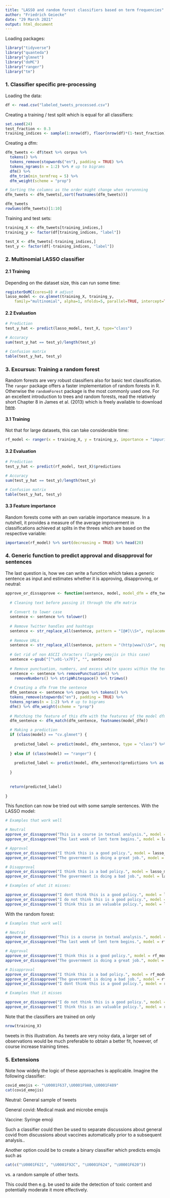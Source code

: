 ```yaml
---
title: "LASSO and random forest classifiers based on term frequencies"
author: "Friedrich Geiecke"
date: "29 March 2021"
output: html_document
---
```


Loading packages:

```r
library("tidyverse")
library("quanteda")
library("glmnet")
library("doMC")
library("ranger")
library("tm")
```

### 1. Classifier specific pre-processing

Loading the data:

```r
df <- read.csv("labeled_tweets_processed.csv")
```

Creating a training / test split which is equal for all classifiers:

```r
set.seed(24)
test_fraction <- 0.3
training_indices <- sample(1:nrow(df), floor(nrow(df)*(1-test_fraction)))
```

Creating a dfm:

```r
dfm_tweets <- df$text %>% corpus %>%
  tokens() %>%
  tokens_remove(stopwords("en"), padding = TRUE) %>%
  tokens_ngrams(n = 1:2) %>% # up to bigrams
  dfm() %>%
  dfm_trim(min_termfreq = 5) %>% 
  dfm_weight(scheme = "prop")

# Sorting the columns as the order might change when rerunnning
dfm_tweets <- dfm_tweets[,sort(featnames(dfm_tweets))]

dfm_tweets
rowSums(dfm_tweets)[1:10]
```

Training and test sets:

```r
training_X <- dfm_tweets[training_indices,]
training_y <- factor(df[training_indices, "label"])

test_X <- dfm_tweets[-training_indices,]
test_y <- factor(df[-training_indices, "label"])
```

### 2. Multinomial LASSO classifier

#### 2.1 Training

Depending on the dataset size, this can run some time:

```r
registerDoMC(cores=8) # adjust
lasso_model <- cv.glmnet(training_X, training_y, 
    family="multinomial", alpha=1, nfolds=5, parallel=TRUE, intercept=TRUE, standardize = TRUE)
```

#### 2.2 Evaluation

```r
# Prediction
test_y_hat <- predict(lasso_model, test_X, type="class")

# Accuracy
sum(test_y_hat == test_y)/length(test_y)

# Confusion matrix
table(test_y_hat, test_y)
```


### 3. Excursus: Training a random forest

Random forests are very robust classifiers also for basic text classification. The `ranger` package offers a faster implementation of random forests in R. Otherwise the `randomForest` package is the most commonly used one. For an excellent introduction to trees and random forests, read the relatively short Chapter 8 in James et al. (2013) which is freely available to download [here](https://www.statlearning.com/).

#### 3.1 Training

Not that for large datasets, this can take considerable time:

```r
rf_model <- ranger(x = training_X, y = training_y, importance = "impurity")
```

#### 3.2 Evaluation

```r
# Prediction
test_y_hat <- predict(rf_model, test_X)$predictions

# Accuracy
sum(test_y_hat == test_y)/length(test_y)

# Confusion matrix
table(test_y_hat, test_y)
```

#### 3.3 Feature importance

Random forests come with an own variable importance measure. In a nutshell, it provides a measure of the average improvement in classifications achieved at splits in the threes which are based on the respective variable:

```r
importance(rf_model) %>% sort(decreasing = TRUE) %>% head(20)
```


### 4. Generic function to predict approval and disapproval for sentences

The last question is, how we can write a function which takes a generic sentence as input and estimates whether it is approving, disapproving, or neutral:

```r
approve_or_dissapprove <- function(sentence, model, model_dfm = dfm_tweets) {
  
  # Cleaning text before passing it through the dfm matrix
  
  # Convert to lower case
  sentence <- sentence %>% tolower()
  
  # Remove Twitter handles and hashtags
  sentence <- str_replace_all(sentence, pattern = "[@#]\\S+", replacement = "")
  
  # Remove URLs
  sentence <- str_replace_all(sentence, pattern = "(http|www)\\S+", replacement = "")
  
  # Get rid of non ASCII chracters (largely emojis in this case)
  sentence <-gsub("[^\x01-\x7F]", "", sentence)
  
  # Remove punctuation, numbers, and excess white spaces within the texts and at their beginning/end
  sentence <- sentence %>% removePunctuation() %>%
    removeNumbers() %>% stripWhitespace() %>% trimws()
  
  # Creating a dfm from the sentence
  dfm_sentence <- sentence %>% corpus %>% tokens() %>%
  tokens_remove(stopwords("en"), padding = TRUE) %>%
  tokens_ngrams(n = 1:2) %>% # up to bigrams
  dfm() %>% dfm_weight(scheme = "prop")
  
  # Matching the feature of this dfm with the features of the model dfm
  dfm_sentence <- dfm_match(dfm_sentence, featnames(model_dfm))  

  # Making a prediction
  if (class(model) == "cv.glmnet") {
    
    predicted_label <- predict(model, dfm_sentence, type = "class") %>% as.character()
  
  } else if (class(model) == "ranger") {
    
    predicted_label <- predict(model, dfm_sentence)$predictions %>% as.character()
    
  }
  
  
  return(predicted_label)
  
}
```

This function can now be tried out with some sample sentences. With the LASSO model:

```r
# Examples that work well

# Neutral
approve_or_dissapprove("This is a course in textual analysis.", model = lasso_model)
approve_or_dissapprove("The last week of lent term begins.", model = lasso_model)

# Approval
approve_or_dissapprove("I think this is a good policy.", model = lasso_model)
approve_or_dissapprove("The government is doing a great job.", model = lasso_model)

# Disapproval
approve_or_dissapprove("I think this is a bad policy.", model = lasso_model)
approve_or_dissapprove("The government is doing a bad job.", model = lasso_model)

# Examples of what it misses:

approve_or_dissapprove("I dont think this is a good policy.", model = lasso_model)
approve_or_dissapprove("I do not think this is a good policy.", model = lasso_model)
approve_or_dissapprove("I think this is an valuable policy.", model = lasso_model)
```

With the random forest:

```r
# Examples that work well

# Neutral
approve_or_dissapprove("This is a course in textual analysis.", model = rf_model)
approve_or_dissapprove("The last week of lent term begins.", model = rf_model)

# Approval
approve_or_dissapprove("I think this is a good policy.", model = rf_model)
approve_or_dissapprove("The government is doing a great job.", model = rf_model)

# Disapproval
approve_or_dissapprove("I think this is a bad policy.", model = rf_model)
approve_or_dissapprove("The government is doing a bad job.", model = rf_model)
approve_or_dissapprove("I dont think this is a good policy.", model = rf_model)

# Examples that it misses

approve_or_dissapprove("I do not think this is a good policy.", model = rf_model)
approve_or_dissapprove("I think this is an valuable policy.", model = rf_model)
```

Note that the classifiers are trained on only

```r
nrow(training_X)
```

tweets in this illustration. As tweets are very noisy data, a larger set of observations would be much preferable to obtain a better fit, however, of course increase training times.

### 5. Extensions

Note how widely the logic of these approaches is applicable. Imagine the following classifier:

```r
covid_emojis <- "\U0001F637,\U0001F9A0,\U0001F489"
cat(covid_emojis)
```

Neutral: General sample of tweets

General covid: Medical mask and microbe emojis

Vaccine: Syringe emoji

Such a classifier could then be used to separate discussions about general covid from discussions about vaccines automatically prior to a subsequent analysis..

Another option could be to create a binary classifier which predicts emojis such as

```r
cat(c("\U0001F621", "\U0001F92C", "\U0001F624", "\U0001F620"))
```

vs. a random sample of other texts.

This could then e.g. be used to aide the detection of toxic content and potentially moderate it more effectively.




